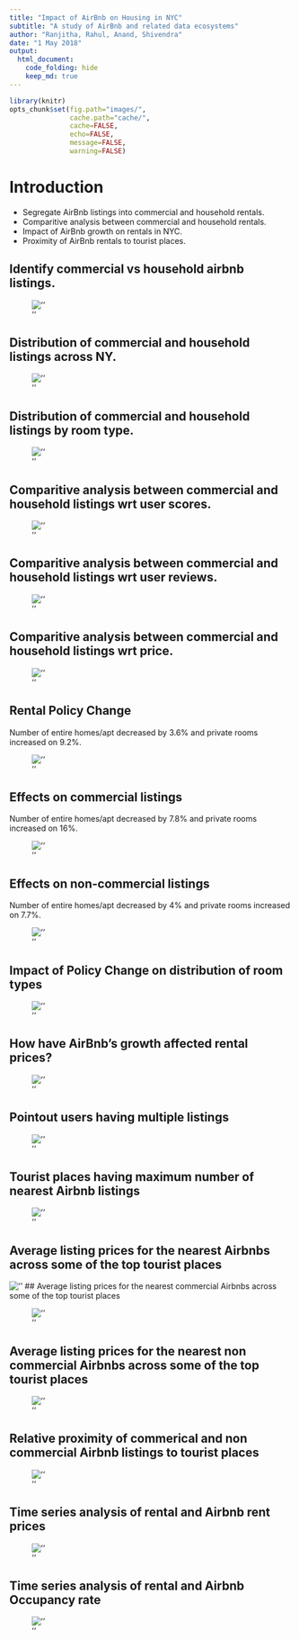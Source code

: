 ```yaml
---
title: "Impact of AirBnb on Housing in NYC"
subtitle: "A study of AirBnb and related data ecosystems"
author: "Ranjitha, Rahul, Anand, Shivendra"
date: "1 May 2018"
output: 
  html_document:
    code_folding: hide
    keep_md: true
---
```



```r
library(knitr)
opts_chunk$set(fig.path="images/",
               cache.path="cache/",
               cache=FALSE,
               echo=FALSE,
               message=FALSE,
               warning=FALSE) 
```

# Introduction  
  - Segregate AirBnb listings into commercial and household rentals.
  - Comparitive analysis between commercial and household rentals.
  - Impact of AirBnb growth on rentals in NYC.
  - Proximity of AirBnb rentals to tourist places.  

## Identify commercial vs household airbnb listings.  

![''](/Users/shivendra/Projects/Final-Project-Airbnb/images/listing-count-split.png)


## Distribution of commercial and household listings across NY.  
  
![''](/Users/shivendra/Projects/Final-Project-Airbnb/images/distribution-listing.png)

## Distribution of commercial and household listings by room type.  
  
![''](/Users/shivendra/Projects/Final-Project-Airbnb/images/percentage-listing.jpg)




## Comparitive analysis between commercial and household listings wrt user scores.  
  
![''](/Users/shivendra/Projects/Final-Project-Airbnb/images/score-comparison.jpg)

## Comparitive analysis between commercial and household listings wrt user reviews.  
  
![''](/Users/shivendra/Projects/Final-Project-Airbnb/images/review-comparison.jpg)

## Comparitive analysis between commercial and household listings wrt price.  
  
![''](/Users/shivendra/Projects/Final-Project-Airbnb/images/cost-comparison.jpg)

## Rental Policy Change
  
Number of entire homes/apt decreased by 3.6% and private rooms increased on 9.2%. 
  
![''](/Users/shivendra/Projects/Final-Project-Airbnb/images/policy-effects1.png)


## Effects on commercial listings
  
Number of entire homes/apt decreased by 7.8% and private rooms increased on 16%.  
  
![''](/Users/shivendra/Projects/Final-Project-Airbnb/images/policy-effects-commercial.png)

## Effects on non-commercial listings
  
Number of entire homes/apt decreased by 4% and private rooms increased on 7.7%.  
  
![''](/Users/shivendra/Projects/Final-Project-Airbnb/images/policy-effects-household.png)

## Impact of Policy Change on distribution of room types  
  
![''](/Users/shivendra/Projects/Final-Project-Airbnb/images/time-series.png)

## How have AirBnb's growth affected rental prices?  
  
![''](/Users/shivendra/Projects/Final-Project-Airbnb/images/airbnb-vs-rentals.png)

## Pointout users having multiple listings  
  
![''](/Users/shivendra/Projects/Final-Project-Airbnb/images/pin-point-users.jpg)

## Tourist places having maximum number of nearest Airbnb listings
![''](/Users/ranjitarajeevashetty/Final-Project-Airbnb/images/Tourist place with max airbnb.png)

## Average listing prices for the nearest Airbnbs across some of the top tourist places

![''](/Users/ranjitarajeevashetty/Final-Project-Airbnb/images/cost variation.png)
## Average listing prices for the nearest commercial Airbnbs across some of the top tourist places

![''](/Users/ranjitarajeevashetty/Final-Project-Airbnb/images/Airbnb Commercial cost variation.png)

## Average listing prices for the nearest non commercial Airbnbs across some of the top tourist places

![''](/Users/ranjitarajeevashetty/Final-Project-Airbnb/images/Airbnb non commercial listing.png)

## Relative proximity of commerical and non commercial Airbnb listings to tourist places

![''](/Users/ranjitarajeevashetty/Final-Project-Airbnb/images/Nearest airbnb.png)


## Time series analysis of rental and Airbnb rent prices

![''](/Users/ranjitarajeevashetty/Final-Project-Airbnb/images/Time series price.png)


## Time series analysis of rental and Airbnb Occupancy rate

![''](/Users/ranjitarajeevashetty/Final-Project-Airbnb/images/Time series Occupancy.png)





